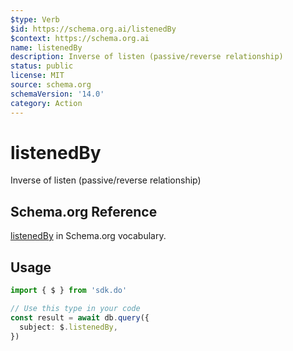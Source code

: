 ```yaml
---
$type: Verb
$id: https://schema.org.ai/listenedBy
$context: https://schema.org.ai
name: listenedBy
description: Inverse of listen (passive/reverse relationship)
status: public
license: MIT
source: schema.org
schemaVersion: '14.0'
category: Action
---
```


# listenedBy

Inverse of listen (passive/reverse relationship)

## Schema.org Reference

[listenedBy](https://schema.org/ListenAction) in Schema.org vocabulary.

## Usage

```typescript
import { $ } from 'sdk.do'

// Use this type in your code
const result = await db.query({
  subject: $.listenedBy,
})
```
